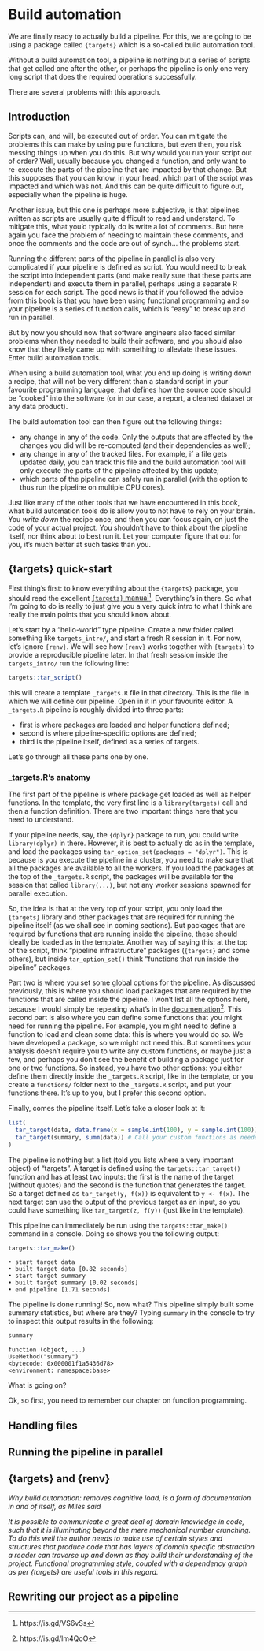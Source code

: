 # Build automation

We are finally ready to actually build a pipeline. For this, we are going to be
using a package called `{targets}` which is a so-called build automation tool.

Without a build automation tool, a pipeline is nothing but a series of scripts
that get called one after the other, or perhaps the pipeline is only one
very long script that does the required operations successfully.

There are several problems with this approach.

## Introduction

Scripts can, and will, be executed out of order. You can mitigate the problems
this can make by using pure functions, but even then, you risk messing things up
when you do this. But why would you run your script out of order? Well, usually
because you changed a function, and only want to re-execute the parts of the
pipeline that are impacted by that change. But this supposes that you can know,
in your head, which part of the script was impacted and which was not. And this
can be quite difficult to figure out, especially when the pipeline is huge.

Another issue, but this one is perhaps more subjective, is that pipelines
written as scripts are usually quite difficult to read and understand. To
mitigate this, what you'd typically do is write a lot of comments. But here
again you face the problem of needing to maintain these comments, and once the
comments and the code are out of synch... the problems start.

Running the different parts of the pipeline in parallel is also very complicated
if your pipeline is defined as script. You would need to break the script into
independent parts (and make really sure that these parts are independent) and
execute them in parallel, perhaps using a separate R session for each script.
The good news is that if you followed the advice from this book is that you have
been using functional programming and so your pipeline is a series of function
calls, which is "easy" to break up and run in parallel.

But by now you should now that software engineers also faced similar problems
when they needed to build their software, and you should also know that they
likely came up with something to alleviate these issues. Enter build automation
tools.

When using a build automation tool, what you end up doing is writing down a
recipe, that will not be very different than a standard script in your favourite
programming language, that defines how the source code should be "cooked" into
the software (or in our case, a report, a cleaned dataset or any data product).

The build automation tool can then figure out the following things:

- any change in any of the code. Only the outputs that are affected by the changes you did will be re-computed (and their dependencies as well);
- any change in any of the tracked files. For example, if a file gets updated daily, you can track this file and the build automation tool will only execute the parts of the pipeline affected by this update;
- which parts of the pipeline can safely run in parallel (with the option to thus run the pipeline on multiple CPU cores).

Just like many of the other tools that we have encountered in this book, what
build automation tools do is allow you to not have to rely on your brain. You
*write down* the recipe once, and then you can focus again, on just the code of
your actual project. You shouldn't have to think about the pipeline itself, nor
think about to best run it. Let your computer figure that out for you, it's much
better at such tasks than you.

## {targets} quick-start

First thing's first: to know everything about the `{targets}` package, you
should read the excellent [`{targets}`
manual](https://books.ropensci.org/targets/)^[https://is.gd/VS6vSs]. 
Everything's in there. So what I'm going to do is really to just give you 
a very quick intro to what I think are really the main points that you should
know about.

Let's start by a "hello-world" type pipeline. Create a new folder called
something like `targets_intro/`, and start a fresh R session in it. For now, let’s
ignore `{renv}`. We will see how `{renv}` works together with `{targets}` to provide
a reproducible pipeline later. In that fresh session inside the `targets_intro/`
run the following line:

```r
targets::tar_script()
```

this will create a template `_targets.R` file in that directory. This is the file
in which we will define our pipeline. Open in it in your favourite editor. A
`_targets.R` pipeline is roughly divided into three parts:

- first is where packages are loaded and helper functions defined;
- second is where pipeline-specific options are defined;
- third is the pipeline itself, defined as a series of targets.

Let’s go through all these parts one by one.

### _targets.R’s anatomy

The first part of the pipeline is where package get loaded as well as helper
functions. In the template, the very first line is a `library(targets)` call
and then a function definition. There are two important things here that you need
to understand.

If your pipeline needs, say, the `{dplyr}` package to run, you could write
`library(dplyr)` in there. However, it is best to actually do as in the
template, and load the packages using `tar_option_set(packages = "dplyr")`. This
is because is you execute the pipeline in a cluster, you need to make sure that
all the packages are available to all the workers. If you load the packages at
the top of the `_targets.R` script, the packages will be available for the
session that called `library(...)`, but not any worker sessions spawned for
parallel execution. 
  
So, the idea is that at the very top of your script, you only load the
`{targets}` library and other packages that are required for running the
pipeline itself (as we shall see in coming sections). But packages that are
required by functions that are running inside the pipeline, these should ideally
be loaded as in the template. Another way of saying this: at the top of the
script, think "pipeline infrastructure" packages (`{targets}` and some others),
but inside `tar_option_set()` think "functions that run inside the pipeline"
packages.

Part two is where you set some global options for the pipeline. As discussed
previously, this is where you should load packages that are required by the
functions that are called inside the pipeline. I won’t list all the options
here, because I would simply be repeating what’s in the
[documentation](https://docs.ropensci.org/targets/reference/tar_option_set.html)^[https://is.gd/lm4QoO].
This second part is also where you can define some functions that you might need
for running the pipeline. For example, you might need to define a function to
load and clean some data: this is where you would do so. We have developed a
package, so we might not need this. But sometimes your analysis doesn’t require
you to write any custom functions, or maybe just a few, and perhaps you don’t
see the benefit of building a package just for one or two functions. So instead,
you have two other options: you either define them directly inside the
`_targets.R` script, like in the template, or you create a `functions/` folder
next to the `_targets.R` script, and put your functions there. It’s up to you,
but I prefer this second option.

Finally, comes the pipeline itself. Let’s take a closer look at it:

```r
list(
  tar_target(data, data.frame(x = sample.int(100), y = sample.int(100))),
  tar_target(summary, summ(data)) # Call your custom functions as needed.
)
```

The pipeline is nothing but a list (told you lists where a very important
object) of "targets". A target is defined using the `targets::tar_target()`
function and has at least two inputs: the first is the name of the target
(without quotes) and the second is the function that generates the target. So a
target defined as `tar_target(y, f(x))` is equivalent to `y <- f(x)`. The next
target can use the output of the previous target as an input, so you could have
something like `tar_target(z, f(y))` (just like in the template). 

This pipeline can immediately be run using the `targets::tar_make()` command in
a console. Doing so shows you the following output:

```r
targets::tar_make()
```

```
• start target data
• built target data [0.82 seconds]
• start target summary
• built target summary [0.02 seconds]
• end pipeline [1.71 seconds]
```

The pipeline is done running! So, now what? This pipeline simply built some summary
statistics, but where are they? Typing `summary` in the console to try to inspect this
output results in the following:

```r
summary
```

```
function (object, ...) 
UseMethod("summary")
<bytecode: 0x000001f1a5436d78>
<environment: namespace:base>
```

What is going on?

Ok, so first, you need to remember our chapter on function programming.



## Handling files

## Running the pipeline in parallel

## {targets} and {renv}

*Why build automation: removes cognitive load, is a form of documentation in and of itself, as
Miles said*

*It is possible to communicate a great deal of domain knowledge in code, such that it is illuminating beyond the mere mechanical number crunching. To do this well the author needs to make use of certain styles and structures that produce code that has layers of domain specific abstraction a reader can traverse up and down as they build their understanding of the project. Functional programming style, coupled with a dependency graph as per {targets} are useful tools in this regard.*

## Rewriting our project as a pipeline
